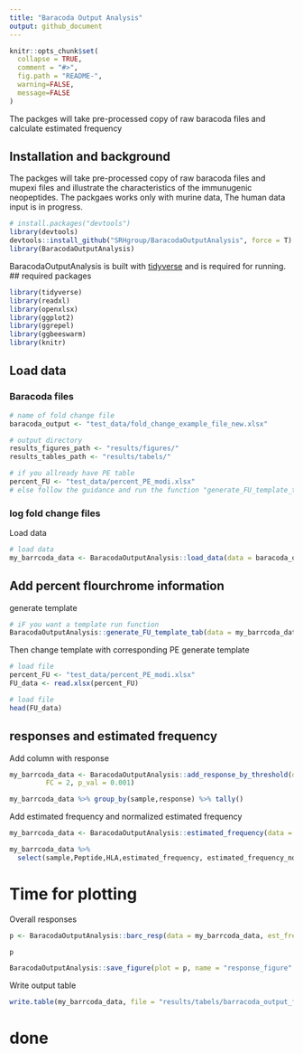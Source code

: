 ```yaml
---
title: "Baracoda Output Analysis"
output: github_document
---
```


<!-- README.md is generated from the README.Rmd file. Edit that file for updates -->

```r
knitr::opts_chunk$set(
  collapse = TRUE,
  comment = "#>",
  fig.path = "README-",
  warning=FALSE,
  message=FALSE
)
```

The packges will take pre-processed copy of raw baracoda files and calculate estimated frequency

## Installation and background

The packges will take pre-processed copy of raw baracoda files and mupexi files and illustrate the characteristics of the immunugenic neopeptides. 
The packgaes works only with murine data, The human data input is in progress. 

```r
# install.packages("devtools")
library(devtools)
devtools::install_github("SRHgroup/BaracodaOutputAnalysis", force = T)
library(BaracodaOutputAnalysis)
```
BaracodaOutputAnalysis is built with [tidyverse](https://github.com/tidyverse/tidyverse)  and is required for running.
## required packages 
```r
library(tidyverse)
library(readxl)
library(openxlsx)
library(ggplot2)
library(ggrepel)
library(ggbeeswarm)
library(knitr)
```

## Load data

### Baracoda files
```r
# name of fold change file
baracoda_output <- "test_data/fold_change_example_file_new.xlsx"

# output directory
results_figures_path <- "results/figures/"
results_tables_path <- "results/tabels/"

# if you allready have PE table 
percent_FU <- "test_data/percent_PE_modi.xlsx"
# else follow the guidance and run the function "generate_FU_template_tab" after loading data 

```

### log fold change files 
Load data  
```r

# load data
my_barrcoda_data <- BaracodaOutputAnalysis::load_data(data = baracoda_output)
```


## Add percent flourchrome information
generate template
```r
# iF you want a template run function
BaracodaOutputAnalysis::generate_FU_template_tab(data = my_barrcoda_data, outfile = "test_data/percent_PE.xlsx")

```


Then change template with corresponding PE
generate template
```r
# load file
percent_FU <- "test_data/percent_PE_modi.xlsx"
FU_data <- read.xlsx(percent_FU)
```
```r
# load file
head(FU_data)
```
## responses and estimated frequency
Add column with response 

```r
my_barrcoda_data <- BaracodaOutputAnalysis::add_response_by_threshold(data = my_barrcoda_data,
         FC = 2, p_val = 0.001)
```
```r
my_barrcoda_data %>% group_by(sample,response) %>% tally()
```

Add estimated frequency and normalized estimated frequency

```r
my_barrcoda_data <- BaracodaOutputAnalysis::estimated_frequency(data = my_barrcoda_data, fluochrome_dat = percent_FU)

```
```r
my_barrcoda_data %>% 
  select(sample,Peptide,HLA,estimated_frequency, estimated_frequency_normalised_responses)

```

# Time for plotting 
Overall responses 
```r
p <- BaracodaOutputAnalysis::barc_resp(data = my_barrcoda_data, est_freq = 'estimated_frequency')
```
```r
p
```

```r
BaracodaOutputAnalysis::save_figure(plot = p, name = "response_figure" , width = 18 , height = 8)
```

Write output table 
```r
write.table(my_barrcoda_data, file = "results/tabels/barracoda_output_final.tsv", sep = "\t", quote = F, row.names = F)

```


# done


